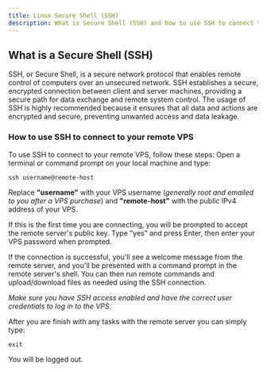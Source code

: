 ```yaml
---
title: Linux Secure Shell (SSH)
description: What is Secure Shell (SSH) and how to use SSH to connect to your remote VPS
---
```



## What is a Secure Shell (SSH)

SSH, or Secure Shell, is a secure network protocol that enables remote control of computers over an unsecured network. SSH establishes a secure, encrypted connection between client and server machines, providing a secure path for data exchange and remote system control. The usage of SSH is highly recommended because it ensures that all data and actions are encrypted and secure, preventing unwanted access and data leakage.

### How to use SSH to connect to your remote VPS

To use SSH to connect to your remote VPS, follow these steps: Open a terminal or command prompt on your local machine and type:

```shell
ssh username@remote-host
```

Replace **"username"** with your VPS username (*generally root and emailed to you after a VPS purchase*) and **"remote-host"** with the public IPv4 address of your VPS.&#x20;

If this is the first time you are connecting, you will be prompted to accept the remote server's public key. Type "yes" and press Enter, then enter your VPS password when prompted.

If the connection is successful, you'll see a welcome message from the remote server, and you'll be presented with a command prompt in the remote server's shell. You can then run remote commands and upload/download files as needed using the SSH connection.

*Make sure you have SSH access enabled and have the correct user credentials to log in to the VPS.*

After you are finish with any tasks with the remote server you can simply type:

```shell
exit
```

You will be logged out.

<CtaButton label="Blog Post: Are SSH Connections Truly Secure?" link="https://www.edisglobal.com/blog/are-ssh-connections-secure" />